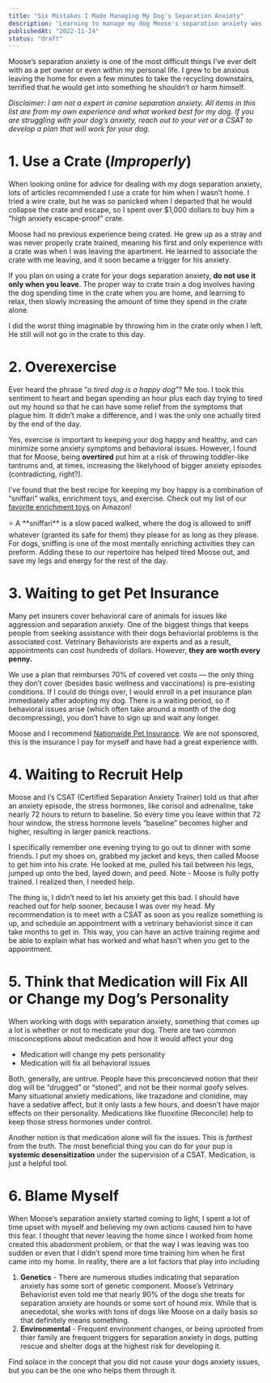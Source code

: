 ```yaml
---
title: "Six Mistakes I Made Managing My Dog's Separation Anxiety"
description: "Learning to manage my dog Moose's separation anxiety was a humbling experience. Here's what I would have done differently."
publishedAt: "2022-11-24"
status: "draft"
---
```


Moose’s separation anxiety is one of the most difficult things I’ve ever delt with as a pet owner or even within my personal life. I grew to be anxious leaving the home for even a few minutes to take the recycling downstairs, terrified that he would get into something he shouldn’t or harm himself.

*Disclaimer: I am not a expert in canine separation anxiety. All items in this list are from my own experience and what worked best for my dog. If you are struggling with your dog’s anxiety, reach out to your vet or a CSAT to develop a plan that will work for your dog.*

# 1. Use a Crate (*Improperly*)

When looking online for advice for dealing with my dogs separation anxiety, lots of articles recommended I use a crate for him when I wasn’t home. I tried a wire crate, but he was so panicked when I departed that he would collapse the crate and escape, so I spent over $1,000 dollars to buy him a “high anxiety escape-proof” crate.

Moose had no previous experience being crated. He grew up as a stray and was never properly crate trained, meaning his first and only experience with a crate was when I was leaving the apartment. He learned to associate the crate with me leaving, and it soon became a trigger for his anxiety. 

If you plan on using a crate for your dogs separation anxiety, **do not use it only when you leave**. The proper way to crate train a dog involves having the dog spending time in the crate when you are home, and learning to relax, then slowly increasing the amount of time they spend in the crate alone. 

I did the worst thing imaginable by throwing him in the crate only when I left. He still will not go in the crate to this day.

# 2. Overexercise

Ever heard the phrase “*a tired dog is a happy dog*”? Me too. I took this sentiment to heart and began spending an hour plus each day trying to tired out my hound so that he can have some relief from the symptoms that plague him. It didn’t make a difference, and I was the only one actually tired by the end of the day.

Yes, exercise *is* important to keeping your dog happy and healthy, and can minimize some anxiety symptoms and behavioral issues. However, I found that for Moose, being **overtired** put him at a risk of throwing toddler-like tantrums and, at times, increasing the likelyhood of bigger anxiety episodes (contradicting, right?).

I’ve found that the best recipe for keeping my boy happy is a combination of “sniffari” walks, enrichment toys, and exercise. Check out my list of our [favorite enrichment toys](https://www.amazon.com/ideas/amzn1.account.AHVABFNCZKK7H3HDOJQWUZAETNOA/1K18JE81BBK5?type=explore&ref=idea_cp_vl_ov_d) on Amazon!

<Aside>
⭐ A **sniffari** is a slow paced walked, where the dog is allowed to sniff whatever (granted its safe for them) they please for as long as they please. For dogs, sniffing is one of the most mentally enriching activities they can preform. Adding these to our repertoire has helped tired Moose out, and save my legs and energy for the rest of the day.
</Aside>

# 3. Waiting to get Pet Insurance

Many pet insurers cover behavioral care of animals for issues like aggression and separation anxiety. One of the biggest things that keeps people from seeking assistance with their dogs behaviorial problems is the associated cost. Vetrinary Behaviorists are experts and as a result, appointments can cost hundreds of dollars. However, **they are worth every penny.**

We use a plan that reimburses 70% of covered vet costs — the only thing they don’t cover (besides basic wellness and vaccinations) is pre-existing conditions. If I could do things over, I would enroll in a pet insurance plan immediately after adopting my dog. There is a waiting period, so if behavioral issues arise (which often take around a month of the dog decompressing), you don’t have to sign up and wait any longer.

Moose and I recommend [Nationwide Pet Insurance](https://www.petinsurance.com). We are not sponsored, this is the insurance I pay for myself and have had a great experience with.

# 4. Waiting to Recruit Help

Moose and I’s CSAT (Certified Separation Anxiety Trainer) told us that after an anxiety episode, the stress hormones, like corisol and adrenaline, take nearly 72 hours to return to baseline. So every time you leave within that 72 hour window, the stress hormone levels “baseline” becomes higher and higher, resulting in larger panick reactions.

I specifically remember one evening trying to go out to dinner with some friends. I put my shoes on, grabbed my jacket and keys, then called Moose to get him into his crate. He looked at me, pulled his tail between his legs, jumped up onto the bed, layed down, and peed. Note - Moose is fully potty trained. I realized then, I needed help.

The thing is, I didn’t need to let his anxiety get this bad. I should have reached out for help sooner, because I was over my head. My recommendation is to meet with a CSAT as soon as you realize something is up, and schedule an appointment with a vetrinary behaviorist since it can take months to get in. This way, you can have an active training regime and be able to explain what has worked and what hasn’t when you get to the appointment.

# 5. Think that Medication will Fix All or Change my Dog’s Personality

When working with dogs with separation anxiety, something that comes up a lot is whether or not to medicate your dog. There are two common misconceptions about medication and how it would affect your dog

- Medication will change my pets personality
- Medication will fix all behavioral issues

Both, generally, are untrue. People have this preconcieved notion that their dog will be “drugged” or “stoned”, and not be their normal goofy selves. Many situational anxiety medications, like trazadone and clonidine, may have a sedative affect, but it only lasts a few hours, and doesn’t have major effects on their personality. Medications like fluoxitine (Reconcile) help to keep those stress hormones under control.

Another notion is that medication alone will fix the issues. This is *farthest* from the truth. The most beneficial thing you can do for your pup is **systemic desensitization** under the supervision of a CSAT. Medication, is just a helpful tool.

# 6. Blame Myself

When Moose’s separation anxiety started coming to light, I spent a lot of time upset with myself and believing my own actions caused him to have this fear. I thought that never leaving the home since I worked from home created this abadonment problem, or that the way I was leaving was too sudden or even that I didn’t spend more time training him when he first came into my home. In reality, there are a lot factors that play into including

1. **Genetics** - There are numerous studies indicating that separation anxiety has some sort of genetic component. Moose’s Vetrinary Behaviorist even told me that nearly 90% of the dogs she treats for separation anxiety are hounds or some sort of hound mix. While that is anecedotal, she works with tons of dogs like Moose on a daily basis so that definitely means something.
2. **Environmental** - Frequent environment changes, or being uprooted from thier family are frequent triggers for separation anxiety in dogs, putting rescue and shelter dogs at the highest risk for developing it. 

Find solace in the concept that you did not cause your dogs anxiety issues, but you can be the one who helps them through it.